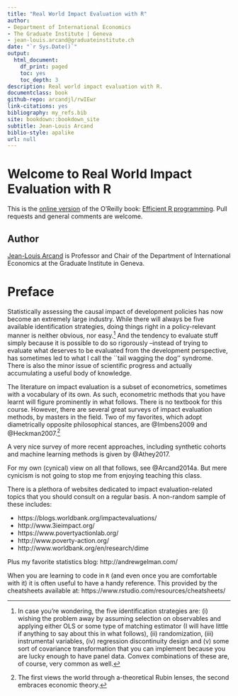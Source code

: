 ```yaml
--- 
title: "Real World Impact Evaluation with R"
author:
- Department of International Economics
- The Graduate Institute | Geneva
- jean-louis.arcand@graduateinstitute.ch
date: "`r Sys.Date()`"
output:
  html_document:
    df_print: paged
    toc: yes
    toc_depth: 3
description: Real world impact evaluation with R.
documentclass: book
github-repo: arcandjl/rwIEwr
link-citations: yes
bibliography: my_refs.bib
site: bookdown::bookdown_site
subtitle: Jean-Louis Arcand
biblio-style: apalike
url: null
---
```


# Welcome to Real World Impact Evaluation with R {-}

<!-- ```{r echo=FALSE, out.width="33%"} -->
<!-- knitr::include_graphics("figures/f0_web.png") -->
<!-- ``` -->

This is the [online version](https://csgillespie.github.io/efficientR/) of the O'Reilly book: [Efficient R programming](http://shop.oreilly.com/product/0636920047995.do). Pull requests and general comments are welcome.

## Author {-}

[Jean-Louis Arcand](http://www.graduateinstitute.ch) is Professor and Chair of the Department of International Economics at the Graduate Institute in Geneva.

# Preface {-}

Statistically assessing the causal impact of development policies has now become an extremely large industry. While there will always be five available identification strategies, doing things right in a policy-relevant manner is neither obvious, nor easy.[^1]  And the tendency to evaluate stuff simply because it is possible to do so rigorously --instead of trying to evaluate what deserves to be evaluated from the development perspective, has sometimes led to what I call the ``tail wagging the dog'' syndrome.
 There is also the minor issue of scientific progress and actually accumulating a useful body of knowledge.
 
[^1]: In case you're wondering, the five identification strategies are: (i) wishing the problem away by assuming selection on observables and applying either OLS or some type of  matching estimator (I will have little if anything to say about this in what follows), (ii) randomization, (iii) instrumental variables, (iv) regression discontinuity design and (v) some sort of covariance transformation that you can implement because you are lucky enough to have panel data.  Convex combinations of these are, of course, very common as well.

The literature on impact evaluation is a subset of econometrics, sometimes with a vocabulary of its own.  As such, econometric methods that you have learnt will figure prominently in what follows.  There is no textbook for this course.  However, there are several great surveys of impact evaluation methods, by masters in the field.  Two of my favorites, which adopt diametrically opposite philosophical stances, are 
@Imbens2009 and @Heckman2007.[^2] 

[^2]: The first views the world through a-theoretical Rubin lenses, the second embraces economic theory.

A very nice survey of more recent approaches, including synthetic cohorts and machine learning methods is given by @Athey2017.  

For my own (cynical) view on all that follows, see @Arcand2014a. But mere cynicism is not going to stop me from enjoying teaching this class.  

There is a plethora of websites dedicated to impact evaluation-related topics that you should consult on a regular basis.  A non-random sample of these includes:

- https://blogs.worldbank.org/impactevaluations/
- http://www.3ieimpact.org/
- https://www.povertyactionlab.org/
- http://www.poverty-action.org/
- http://www.worldbank.org/en/research/dime

Plus my favorite statistics blog: http://andrewgelman.com/

When you are learning to code in `R` (and even once you are comfortable with it) it is often useful to have a handy reference.  This provided by the cheatsheets available at: https://www.rstudio.com/resources/cheatsheets/

